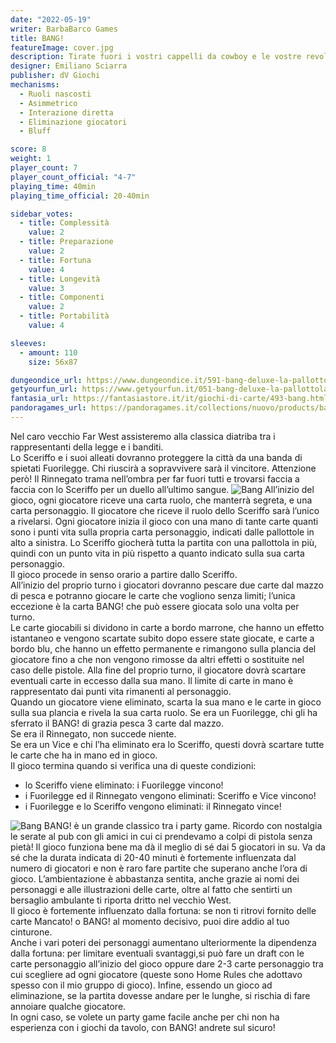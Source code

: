 ```yaml
---
date: "2022-05-19"
writer: BarbaBarco Games
title: BANG!
featureImage: cover.jpg
description: Tirate fuori i vostri cappelli da cowboy e le vostre revolver per una bella sparatoria tra amici in stile spaghetti western! Questo è BANG!
designer: Emiliano Sciarra
publisher: dV Giochi
mechanisms:
  - Ruoli nascosti
  - Asimmetrico
  - Interazione diretta
  - Eliminazione giocatori
  - Bluff

score: 8
weight: 1
player_count: 7
player_count_official: "4-7"
playing_time: 40min
playing_time_official: 20-40min

sidebar_votes:
  - title: Complessità
    value: 2
  - title: Preparazione
    value: 2
  - title: Fortuna
    value: 4
  - title: Longevità
    value: 3
  - title: Componenti
    value: 2
  - title: Portabilità
    value: 4

sleeves:
  - amount: 110
    size: 56x87

dungeondice_url: https://www.dungeondice.it/591-bang-deluxe-la-pallottola.html
getyourfun_url: https://www.getyourfun.it/051-bang-deluxe-la-pallottola-party-game.html
fantasia_url: https://fantasiastore.it/it/giochi-di-carte/493-bang.html
pandoragames_url: https://pandoragames.it/collections/nuovo/products/bang-deluxe-la-pallottola
---
```


<Setting>
  Nel caro vecchio Far West assisteremo alla classica diatriba tra i
  rappresentanti della legge e i banditi.
  <br />
  Lo Sceriffo e i suoi alleati dovranno proteggere la città da una banda di
  spietati Fuorilegge. Chi riuscirà a sopravvivere sarà il vincitore. Attenzione
  però! Il Rinnegato trama nell’ombra per far fuori tutti e trovarsi faccia a
  faccia con lo Sceriffo per un duello all’ultimo sangue.
</Setting>

<img src="./game1.jpg" alt="Bang" />

<Rules>
  All’inizio del gioco, ogni giocatore riceve una carta ruolo, che manterrà
  segreta, e una carta personaggio. Il giocatore che riceve il ruolo dello
  Sceriffo sarà l’unico a rivelarsi. Ogni giocatore inizia il gioco con una mano
  di tante carte quanti sono i punti vita sulla propria carta personaggio,
  indicati dalle pallottole in alto a sinistra. Lo Sceriffo giocherà tutta la
  partita con una pallottola in più, quindi con un punto vita in più rispetto a
  quanto indicato sulla sua carta personaggio.
  <br />
  Il gioco procede in senso orario a partire dallo Sceriffo.
  <br />
  All’inizio del proprio turno i giocatori dovranno pescare due carte dal mazzo
  di pesca e potranno giocare le carte che vogliono senza limiti; l’unica
  eccezione è la carta BANG! che può essere giocata solo una volta per turno.
  <br />
  Le carte giocabili si dividono in carte a bordo marrone, che hanno un effetto
  istantaneo e vengono scartate subito dopo essere state giocate, e carte a
  bordo blu, che hanno un effetto permanente e rimangono sulla plancia del
  giocatore fino a che non vengono rimosse da altri effetti o sostituite nel
  caso delle pistole. Alla fine del proprio turno, il giocatore dovrà scartare
  eventuali carte in eccesso dalla sua mano. Il limite di carte in mano è
  rappresentato dai punti vita rimanenti al personaggio.
  <br />
  Quando un giocatore viene eliminato, scarta la sua mano e le carte in gioco
  sulla sua plancia e rivela la sua carta ruolo. Se era un Fuorilegge, chi gli
  ha sferrato il BANG! di grazia pesca 3 carte dal mazzo.
  <br />
  Se era il Rinnegato, non succede niente.
  <br />
  Se era un Vice e chi l’ha eliminato era lo Sceriffo, questi dovrà scartare
  tutte le carte che ha in mano ed in gioco.
  <br />
  Il gioco termina quando si verifica una di queste condizioni:
  <ul>
    <li>lo Sceriffo viene eliminato: i Fuorilegge vincono!</li>
    <li>
      i Fuorilegge ed il Rinnegato vengono eliminati: Sceriffo e Vice vincono!
    </li>
    <li>i Fuorilegge e lo Sceriffo vengono eliminati: il Rinnegato vince!</li>
  </ul>
</Rules>

<img src="./game2.jpg" alt="Bang" />

<Feedback>
  BANG! è un grande classico tra i party game. Ricordo con nostalgia le serate
  al pub con gli amici in cui ci prendevamo a colpi di pistola senza pietà! Il
  gioco funziona bene ma dà il meglio di sé dai 5 giocatori in su. Va da sé che
  la durata indicata di 20-40 minuti è fortemente influenzata dal numero di
  giocatori e non è raro fare partite che superano anche l’ora di gioco.
  L’ambientazione è abbastanza sentita, anche grazie ai nomi dei personaggi e
  alle illustrazioni delle carte, oltre al fatto che sentirti un bersaglio
  ambulante ti riporta dritto nel vecchio West. <br />
  Il gioco è fortemente influenzato dalla fortuna: se non ti ritrovi fornito delle
  carte Mancato! o BANG! al momento decisivo, puoi dire addio al tuo cinturone.
  <br />
  Anche i vari poteri dei personaggi aumentano ulteriormente la dipendenza dalla
  fortuna: per limitare eventuali svantaggi,si può fare un draft con le carte personaggio
  all’inizio del gioco oppure dare 2-3 carte personaggio tra cui scegliere ad ogni
  giocatore (queste sono Home Rules che adottavo spesso con il mio gruppo di gioco).
  Infine, essendo un gioco ad eliminazione, se la partita dovesse andare per le lunghe,
  si rischia di fare annoiare qualche giocatore. <br />
  In ogni caso, se volete un party game facile anche per chi non ha esperienza
  con i giochi da tavolo, con BANG! andrete sul sicuro!
</Feedback>

<Instagram id="CdvHm2GjimE" />
